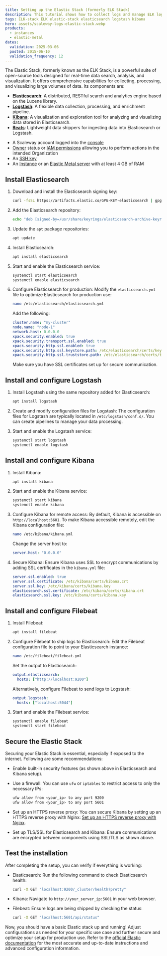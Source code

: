 ```yaml
---
title: Setting up the Elastic Stack (formerly ELK Stack)
description: This tutorial shows how to collect logs and manage ELK logging, as well as how to integrate your machine with Elastic using the Filebeat Beats client.
tags: ELK-stack ELK elastic-stack elasticsearch logstash kibana
hero: assets/scaleway-logs-elastic-stack.webp
products:
  - instances
  - elastic-metal
dates:
  validation: 2025-03-06
  posted: 2015-06-10
  validation_frequency: 12
---
```



The Elastic Stack, formerly known as the ELK Stack, is a powerful suite of open-source tools designed for real-time data search, analysis, and visualization. It offers comprehensive capabilities for collecting, processing, and visualizing large volumes of data. Its components are:

- **[Elasticsearch](https://www.elastic.co/elasticsearch)**: A distributed, RESTful search and analytics engine based on the Lucene library.
- **[Logstash](https://www.elastic.co/logstash)**: A flexible data collection, processing, and enrichment pipeline.
- **[Kibana](https://www.elastic.co/kibana)**: A visualization and exploration tool for analyzing and visualizing data stored in Elasticsearch.
- **[Beats](https://www.elastic.co/beats/)**: Lightweight data shippers for ingesting data into Elasticsearch or Logstash.

<Requirements />

- A Scaleway account logged into the [console](https://console.scaleway.com)
- [Owner](/iam/concepts/#owner) status or [IAM permissions](/iam/concepts/#permission) allowing you to perform actions in the intended Organization
- An [SSH key](/organizations-and-projects/how-to/create-ssh-key/)
- An [Instance](/instances/how-to/create-an-instance/) or an [Elastic Metal server](/elastic-metal/how-to/create-server/) with at least 4 GB of RAM

## Install Elasticsearch

1. Download and install the Elasticsearch signing key:
   ```bash
   curl -fsSL https://artifacts.elastic.co/GPG-KEY-elasticsearch | gpg --dearmor -o /usr/share/keyrings/elasticsearch-archive-keyring.gpg
   ```

2. Add the Elasticsearch repository:
   ```bash
   echo "deb [signed-by=/usr/share/keyrings/elasticsearch-archive-keyring.gpg] https://artifacts.elastic.co/packages/8.x/apt stable main" | tee /etc/apt/sources.list.d/elastic-8.x.list
   ```

3. Update the `apt` package repositories:
   ```bash
   apt update
   ```

4. Install Elasticsearch:
   ```bash
   apt install elasticsearch
   ```

5. Start and enable the Elasticsearch service:
   ```bash
   systemctl start elasticsearch
   systemctl enable elasticsearch
   ```

6. Configure Elasticsearch for production:
   Modify the `elasticsearch.yml` file to optimize Elasticsearch for production use:
   ```bash
   nano /etc/elasticsearch/elasticsearch.yml
   ```

   Add the following:
   ```yaml
   cluster.name: "my-cluster"
   node.name: "node-1"
   network.host: 0.0.0.0
   xpack.security.enabled: true
   xpack.security.transport.ssl.enabled: true
   xpack.security.http.ssl.enabled: true
   xpack.security.http.ssl.keystore.path: /etc/elasticsearch/certs/keystore.p12
   xpack.security.http.ssl.truststore.path: /etc/elasticsearch/certs/truststore.p12
   ```

   <Message type="note">
     Make sure you have SSL certificates set up for secure communication.
   </Message>


## Install and configure Logstash

1. Install Logstash using the same repository added for Elasticsearch:
   ```bash
   apt install logstash
   ```

2. Create and modify configuration files for Logstash:
   The configuration files for Logstash are typically located in `/etc/logstash/conf.d/`. You can create pipelines to manage your data processing.

3. Start and enable the Logstash service:
   ```bash
   systemctl start logstash
   systemctl enable logstash
   ```

## Install and configure Kibana

1. Install Kibana:
   ```bash
   apt install kibana
   ```

2. Start and enable the Kibana service:
   ```bash
   systemctl start kibana
   systemctl enable kibana
   ```

3. Configure Kibana for remote access:
   By default, Kibana is accessible on `http://localhost:5601`. To make Kibana accessible remotely, edit the Kibana configuration file:
   ```bash
   nano /etc/kibana/kibana.yml
   ```

   Change the server host to:
   ```yaml
   server.host: "0.0.0.0"
   ```

4. Secure Kibana: 
   Ensure Kibana uses SSL to encrypt communications by adding SSL certificates in the `kibana.yml` file:
   ```yaml
   server.ssl.enabled: true
   server.ssl.certificate: /etc/kibana/certs/kibana.crt
   server.ssl.key: /etc/kibana/certs/kibana.key
   elasticsearch.ssl.certificate: /etc/kibana/certs/kibana.crt
   elasticsearch.ssl.key: /etc/kibana/certs/kibana.key
   ```

## Install and configure Filebeat

1. Install Filebeat:
   ```bash
   apt install filebeat
   ```

2. Configure Filebeat to ship logs to Elasticsearch:
   Edit the Filebeat configuration file to point to your Elasticsearch instance:
   ```bash
   nano /etc/filebeat/filebeat.yml
   ```

   Set the output to Elasticsearch:
   ```yaml
   output.elasticsearch:
     hosts: ["http://localhost:9200"]
   ```

   Alternatively, configure Filebeat to send logs to Logstash:
   ```yaml
   output.logstash:
     hosts: ["localhost:5044"]
   ```

3. Start and enable the Filebeat service:
   ```bash
   systemctl enable filebeat
   systemctl start filebeat
   ```

## Secure the Elastic Stack

Securing your Elastic Stack is essential, especially if exposed to the internet. Following are some recommendations:

- Enable built-in security features (as shown above in Elasticsearch and Kibana setup).

- Use a firewall:
   You can use `ufw` or `iptables` to restrict access to only the necessary IPs:
   ```bash
   ufw allow from <your_ip> to any port 9200
   ufw allow from <your_ip> to any port 5601
   ```

- Set up an HTTPS reverse proxy:
   You can secure Kibana by setting up an HTTPS reverse proxy with Nginx:
   [Set up an HTTPS reverse proxy with Nginx](https://www.scaleway.com/docs/tutorials/nginx-reverse-proxy/).

- Set up TLS/SSL for Elasticsearch and Kibana: Ensure communications are encrypted between components using SSL/TLS as shown above.


## Test the installation

After completing the setup, you can verify if everything is working:

- Elasticsearch:
   Run the following command to check Elasticsearch health:
   ```bash
   curl -X GET "localhost:9200/_cluster/health?pretty"
   ```

- Kibana:
   Navigate to `http://your_server_ip:5601` in your web browser.

- Filebeat:
   Ensure logs are being shipped by checking the status:
   ```bash
   curl -X GET "localhost:5601/api/status"
   ```

Now, you should have a basic Elastic stack up and running! Adjust configurations as needed for your specific use case and further secure and optimize your setup for production use.
Refer to the [official Elastic documentation](https://www.elastic.co/guide/index.html) for the most accurate and up-to-date instructions and advanced configuration information.
